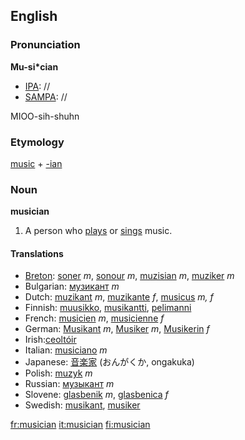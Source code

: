 ==English==

===Pronunciation===

'''Mu-si*cian'''
*[[IPA]]: //
*[[SAMPA]]: //
MIOO-sih-shuhn
===Etymology===

[[music]] + [[-ian]]

===Noun===
'''musician'''

#A person who [[play]]s or [[sing]]s music.

====Translations====
*[[Breton]]: [[soner]] ''m'', [[sonour]] ''m'', [[muzisian]] ''m'', [[muziker]] ''m''
*Bulgarian: [[музикант]] ''m''
*Dutch: [[muzikant]] ''m'', [[muzikante]] ''f'', [[musicus]] ''m, f''
*Finnish: [[muusikko]], [[musikantti]], [[pelimanni]]
*French: [[musicien]] ''m'', [[musicienne]] ''f''
*German: [[Musikant]] ''m'', [[Musiker]] ''m'', [[Musikerin]] ''f''
*Irish:[[ceoltóir]]
*Italian: [[musiciano]] ''m''
*Japanese: [[音楽家]] (おんがくか, ongakuka)
*Polish: [[muzyk]] ''m''
*Russian: [[музыкант]] ''m''
*Slovene: [[glasbenik]] ''m'', [[glasbenica]] ''f''
*Swedish: [[musikant]], [[musiker]]

[[fr:musician]]
[[it:musician]]
[[fi:musician]]